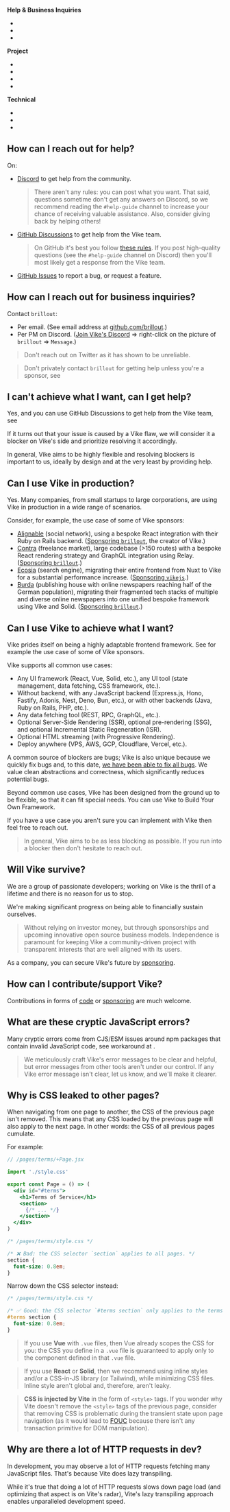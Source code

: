 
**Help & Business Inquiries**

- <Link href="#how-can-i-reach-out-for-help" doNotInferSectionTitle />
- <Link href="#how-can-i-reach-out-for-business-inquiries" doNotInferSectionTitle />
- <Link href="#i-can-t-achieve-what-i-want-can-i-get-help" doNotInferSectionTitle />

**Project**

- <Link href="#can-i-use-vike-in-production" doNotInferSectionTitle />
- <Link href="#will-vike-survive" doNotInferSectionTitle />
- <Link href="#can-i-use-vike-to-achieve-what-i-want" doNotInferSectionTitle />
- <Link href="#how-can-i-contribute-support-vike" doNotInferSectionTitle />

**Technical**

- <Link href="#what-are-these-cryptic-javascript-errors" doNotInferSectionTitle />
- <Link href="#why-is-css-leaked-to-other-pages" doNotInferSectionTitle />
- <Link href="#why-are-there-a-lot-of-http-requests-in-dev" doNotInferSectionTitle />


## How can I reach out for help?

On:
- <a href={projectInfo.discordInvite}>Discord</a> to get help from the community.
  > There aren't any rules: you can post what you want. That said, questions sometime don't get any answers on Discord, so we recommend reading the `#help-guide` channel to increase your chance of receiving valuable assistance. Also, consider giving back by helping others!
- <a href={projectInfo.githubDiscussions}>GitHub Discussions</a> to get help from the Vike team.
  > On GitHub it's best you follow [these rules](https://brillout.github.io/rules/). If you post high-quality questions (see the `#help-guide` channel on Discord) then you'll most likely get a response from the Vike team.
- [GitHub Issues](https://github.com/vikejs/vike/issues) to report a bug, or request a feature.


## How can I reach out for business inquiries?

Contact `brillout`:
 - Per email. (See email address at [github.com/brillout](https://github.com/brillout).)
 - Per PM on Discord. ([Join Vike's Discord](https://discord.com/invite/hfHhnJyVg8) => right-click on the picture of `brillout` => `Message`.)

> Don't reach out on Twitter as it has shown to be unreliable.

> Don't privately contact `brillout` for getting help unless you're a sponsor, see <Link href="#how-can-i-reach-out-for-help" doNotInferSectionTitle />


## I can't achieve what I want, can I get help?

Yes, and you can use GitHub Discussions to get help from the Vike team, see <Link href="#how-can-i-reach-out-for-help" doNotInferSectionTitle />

If it turns out that your issue is caused by a Vike flaw, we will consider it a blocker on Vike's side and prioritize resolving it accordingly.

In general, Vike <Link href="#can-i-use-vike-to-achieve-what-i-want">aims to be highly flexible</Link> and resolving blockers is important to us, ideally by design and at the very least by providing help.


## Can I use Vike in production?

Yes. Many companies, from small startups to large corporations, are using Vike in production in a wide range of scenarios.

Consider, for example, the use case of some of Vike sponsors:
 - [Alignable](https://www.alignable.com) (social network), using a bespoke React integration with their Ruby on Rails backend.
   ([Sponsoring `brillout`](https://github.com/AlignableUser#:~:text=www.alignable.com-,Sponsoring,-Achievements), the creator of Vike.)
 - [Contra](https://contra.com) (freelance market), large codebase (>150 routes) with a bespoke React rendering strategy and GraphQL integration using Relay.
   ([Sponsoring `brillout`](https://github.com/contra#:~:text=of%20this%20organization.-,Sponsoring,-Top%20languages).)
 - [Ecosia](https://www.ecosia.org) (search engine), migrating their entire frontend from Nuxt to Vike for a substantial performance increase.
   ([Sponsoring `vikejs`](https://github.com/Ecosia#:~:text=People-,Sponsoring,-Top%20languages).)
 - [Burda](https://www.burda-forward.de) (publishing house with online newspapers reaching half of the German population), migrating their fragmented tech stacks of multiple and diverse online newspapers into one unified bespoke framework using Vike and Solid.
   ([Sponsoring `brillout`](https://github.com/BurdaForward#:~:text=People-,Sponsoring,-Top%20languages).)


## Can I use Vike to achieve what I want?

Vike prides itself on being a highly adaptable frontend framework. See for example the <Link href="#can-i-use-vike-in-production">use case of some of Vike sponsors</Link>.

Vike supports all common use cases:
 - <Link href="/ui-frameworks">Any UI framework</Link> (React, Vue, Solid, etc.), <Link href="/integration">any UI tool</Link> (state management, data fetching, CSS framework, etc.).
 - <Link href="/pre-rendering#should-i-pre-render">Without backend</Link>, with <Link href="/servers">any JavaScript backend</Link> (Express.js, Hono, Fastify, Adonis, Nest, Deno, Bun, etc.), or <Link href="/servers#non-javascript-backend" doNotInferSectionTitle>with other backends</Link> (Java, Ruby on Rails, PHP, etc.).
 - <Link href="/examples#data-fetching">Any data fetching tool</Link> (REST, RPC, GraphQL, etc.).
 - Optional <Link href="/ssr">Server-Side Rendering (SSR)</Link>, optional <Link href="/pre-rendering">pre-rendering (SSG)</Link>, and optional <Link href="/vercel#vite-plugin-vercel">Incremental Static Regeneration (ISR)</Link>.
 - Optional <Link href="/stream">HTML streaming</Link> (with <Link href="/streaming#progressive-rendering">Progressive Rendering</Link>).
 - <Link href="/deploy">Deploy anywhere</Link> (VPS, AWS, GCP, Cloudflare, Vercel, etc.).

A common source of blockers are bugs; Vike is also unique because we quickly fix bugs and, to this date, [we have been able to fix all bugs](https://github.com/vikejs/vike/issues?q=is%3Aissue+is%3Aopen+label%3A%22bug+%3Aboom%3A%22). We value clean abstractions and correctness, which significantly reduces potential bugs.

Beyond common use cases, Vike has been designed from the ground up to be flexible, so that it can fit special needs. You can use Vike to <Link href="/build-your-own-framework">Build Your Own Framework</Link>.

If you have a use case you aren't sure you can implement with Vike then <Link href="#how-can-i-reach-out-for-help">feel free to reach out</Link>.

> In general, Vike aims to be as less blocking as possible. If you run into a blocker then <Link href="#i-can-t-achieve-what-i-want-can-i-get-help">don't hesitate to reach out</Link>.


## Will Vike survive?

We are a group of passionate developers; working on Vike is the thrill of a lifetime and there is no reason for us to stop.

We're making significant progress on being able to financially sustain ourselves.

> Without relying on investor money, but through sponsorships and upcoming innovative open source business models.
> Independence is paramount for keeping Vike a community-driven project with transparent interests that are well aligned with its users.

As a company, you can secure Vike's future by [sponsoring](https://github.com/vikejs/vike/issues/1350).


## How can I contribute/support Vike?

Contributions in forms of [code](https://github.com/vikejs/vike/issues/1349) or [sponsoring](https://github.com/vikejs/vike/issues/1350) are much welcome.


## What are these cryptic JavaScript errors?

Many cryptic errors come from CJS/ESM issues around npm packages that contain invalid JavaScript code, see workaround at <Link href="/broken-npm-package" />.

> We meticulously craft Vike's error messages to be clear and helpful, but error messages from other tools aren't under our control. If any Vike error message isn't clear, let us know, and we'll make it clearer.


## Why is CSS leaked to other pages?

When navigating from one page to another, the CSS of the previous page isn't removed. This means that any CSS loaded by the previous page will also apply to the next page. In other words: the CSS of all previous pages cumulate.

For example:

```jsx
// /pages/terms/+Page.jsx

import './style.css'

export const Page = () => (
  <div id="#terms">
    <h1>Terms of Service</h1>
    <section>
      {/* ... */}
    </section>
  </div>
)
```

```css
/* /pages/terms/style.css */

/* ❌ Bad: the CSS selector `section` applies to all pages. */
section {
  font-size: 0.8em;
}
```

Narrow down the CSS selector instead:

```css
/* /pages/terms/style.css */

/* ✅ Good: the CSS selector `#terms section` only applies to the terms page. */
#terms section {
  font-size: 0.8em;
}
```

> If you use **Vue** with `.vue` files, then Vue already scopes the CSS for you: the CSS you define in a `.vue` file is guaranteed to apply only to the component defined in that `.vue` file.

> If you use **React** or **Solid**, then we recommend using inline styles and/or a CSS-in-JS library (or Tailwind), while minimizing CSS files. Inline style aren't global and, therefore, aren't leaky.

> **CSS is injected by Vite** in the form of `<style>` tags. If you wonder why Vite doesn't remove the `<style>` tags of the previous page, consider that removing CSS is problematic during the transient state upon page navigation (as it would lead to [FOUC](https://en.wikipedia.org/wiki/Flash_of_unstyled_content) because there isn't any transaction primitive for DOM manipulation).


## Why are there a lot of HTTP requests in dev?

In development, you may observe a lot of HTTP requests fetching many JavaScript files.
That's because <Link href="/lazy-transpiling">Vite does lazy transpiling</Link>.

While it's true that doing a lot of HTTP requests slows down page load (and optimizing that aspect is on Vite's radar), Vite's lazy transpiling approach enables unparalleled development speed.
